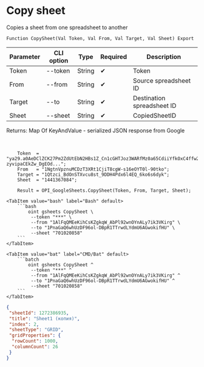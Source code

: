 ﻿---
sidebar_position: 3
---


# Copy sheet
 Copies a sheet from one spreadsheet to another



`Function CopySheet(Val Token, Val From, Val Target, Val Sheet) Export`

  | Parameter | CLI option | Type | Required | Description |
  |-|-|-|-|-|
  | Token | --token | String | &#x2714; | Token |
  | From | --from | String | &#x2714; | Source spreadsheet ID |
  | Target | --to | String | &#x2714; | Destination spreadsheet ID |
  | Sheet | --sheet | String | &#x2714; | CopiedSheetID |

  
  Returns:  Map Of KeyAndValue - serialized JSON response from Google

<br/>




```bsl title="1C:Enterprise/OneScript code example"
    Token  = "ya29.a0AeDClZCK27Pm2ZdUtEbN2HBs1Z_Cn1cGHTJoz3WARfMz0a65CdiiYfkOxC4ffw2tmZhzHx8ErHfYMQxHad19rUG-zyvipaCEkZw_DgEOd...";
    From   = "1NgtnVpznuMCDzT3XRt1CjiT8cgW-s16eOYT0l-90tko";
    Target = "1Qtzci_BdOnSTXvcu8st_9DDH4Pdx6l4EQ_6ko6s6dyk";
    Sheet  = "1441367084";

    Result = OPI_GoogleSheets.CopySheet(Token, From, Target, Sheet);
```
 

 <Tabs>
  
    <TabItem value="bash" label="Bash" default>
        ```bash
            oint gsheets CopySheet \
             --token "***" \
             --from "1AlFqQMEeKihCsKZgkqW_AbPl92wnOYnALy7ik3VKirg" \
             --to "1PnaGaQ6whUzDF96ol-DBpR1TTrwdLYdmU6AGwokifHU" \
             --sheet "701020858"
        ```
    </TabItem>
  
    <TabItem value="bat" label="CMD/Bat" default>
        ```batch
            oint gsheets CopySheet ^
             --token "***" ^
             --from "1AlFqQMEeKihCsKZgkqW_AbPl92wnOYnALy7ik3VKirg" ^
             --to "1PnaGaQ6whUzDF96ol-DBpR1TTrwdLYdmU6AGwokifHU" ^
             --sheet "701020858"
        ```
    </TabItem>
</Tabs>


```json title="Result"
{
 "sheetId": 1272386935,
 "title": "Sheet1 (копия)",
 "index": 2,
 "sheetType": "GRID",
 "gridProperties": {
  "rowCount": 1000,
  "columnCount": 26
 }
}
```
